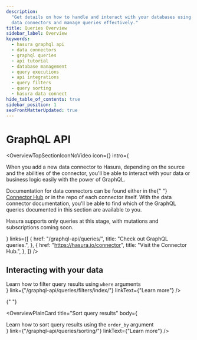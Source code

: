 ```yaml
---
description:
  "Get details on how to handle and interact with your databases using Hasura's GraphQL API. Learn methods to initialize
  data connectors and manage queries effectively."
title: Queries Overview
sidebar_label: Overview
keywords:
  - hasura graphql api
  - data connectors
  - graphql queries
  - api tutorial
  - database management
  - query executions
  - api integrations
  - query filters
  - query sorting
  - hasura data connect
hide_table_of_contents: true
sidebar_position: 1
seoFrontMatterUpdated: true
---
```



# GraphQL API

<OverviewTopSectionIconNoVideo
  icon={<Icon />}
  intro={
    <div className="overview-text">
      <p>
        When you add a new data connector to Hasura, depending on the source and the abilities of the connector, you'll
        be able to interact with your data or business logic easily with the power of GraphQL.
      </p>
      <p>
        Documentation for data connectors can be found either in the{" "}
        <a href="https://hasura.io/connectors">Connector Hub</a> or in the repo of each connector itself. With the data
        connector documentation, you'll be able to find which of the GraphQL queries documented in this section are
        available to you.
      </p>
      <p>Hasura supports only queries at this stage, with mutations and subscriptions coming soon.</p>
    </div>
  }
  links={[
    {
      href: "/graphql-api/queries/",
      title: "Check out GraphQL queries.",
    },
    {
      href: "https://hasura.io/connector",
      title: "Visit the Connector Hub.",
    },
  ]}
/>

## Interacting with your data

<div className="overview-gallery card-wrapper">
  <OverviewPlainCard
    title="Filter query results"
    body={<div>Learn how to filter query results using <code>where</code> arguments</div>}
    link={"/graphql-api/queries/filters/index/"}
    linkText={"Learn more"}
  />

{" "}

<OverviewPlainCard
  title="Sort query results"
  body={
    <div>
      Learn how to sort query results using the <code>order_by</code> argument
    </div>
  }
  link={"/graphql-api/queries/sorting/"}
  linkText={"Learn more"}
/>

</div>

